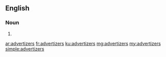 ==English==

===Noun===
{{head|en|noun plural form}}

# {{plural of|advertizer|lang=en}}

[[ar:advertizers]]
[[fr:advertizers]]
[[ku:advertizers]]
[[mg:advertizers]]
[[my:advertizers]]
[[simple:advertizers]]